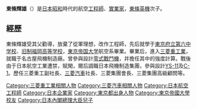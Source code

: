 {{unreferenced|time=2019-07-15T06:19:56+00:00}}
'''東條輝雄'''（{{bd|1914年|9月23日|2012年|11月9日|Tojo Akio}}）是[[日本|日本]][[昭和|昭和]]時代的航空[[工程師|工程師]]、[[實業家|實業家]]，[[東條英機|東條英機]]次子。

== 經歷 ==
東條輝雄受其父勸導，放棄了從軍理想，改作工程師，先后就學于[[東京都立新宿高等学校|東京府立第六中学校]]、[[福岡高等学校_(旧制)|旧制福岡高等学校]]，[[東京大学|東京帝国大学]]航空系畢業。畢業后，進入[[三菱重工業|三菱重工業]]，就職于名古屋飛機制造廠。曾參與設計[[零式戰鬥機|零式戰鬥機]]，并擔任其中的強度計算。戰後由于日本航空工業遭禁，賦閑，爾后調職日本飛機制造集團，參與設計[[YS-11|YS-11]]及[[C-1_(輸送機)|C-1]]。歷任三菱重工副社長、[[三菱汽车|三菱汽車]]社長、三菱集團會長、三菱集團高級顧問等。

{{DEFAULTSORT:Tojo Akio}}

[[Category:三菱重工業相關人物|Category:三菱重工業相關人物]]
[[Category:三菱汽車相關人物|Category:三菱汽車相關人物]]
[[Category:日本航空工程師|Category:日本航空工程師]]
[[Category:日本企業家|Category:日本企業家]]
[[Category:東京都出身人物|Category:東京都出身人物]]
[[Category:東京帝國大學校友|Category:東京帝國大學校友]]
[[Category:日本內閣總理大臣兒子|Category:日本內閣總理大臣兒子]]